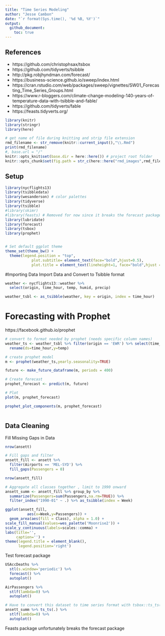 ```yaml
---
title: "Time Series Modeling"
author: "Jesse Cambon"
date: "`r format(Sys.time(), '%d %B, %Y')`"
output:
  github_document:
    toc: true
---
```


## References
* https://github.com/christophsax/tsbox
* https://github.com/tidyverts/tsibble
* http://pkg.robjhyndman.com/forecast/
* https://business-science.github.io/sweep/index.html
* https://cran.rstudio.com/web/packages/sweep/vignettes/SW01_Forecasting_Time_Series_Groups.html
* https://www.r-bloggers.com/climate-change-modeling-140-years-of-temperature-data-with-tsibble-and-fable/
* https://github.com/tidyverts/fable
* https://feasts.tidyverts.org/

```r
library(knitr)
library(stringr)
library(here)

# get name of file during knitting and strip file extension
rmd_filename <- str_remove(knitr::current_input(),"\\.Rmd")
print(rmd_filename)
#, base.url = "/"
knitr::opts_knit$set(base.dir = here::here()) # project root folder
knitr::opts_chunk$set(fig.path = str_c(here::here("rmd_images",rmd_filename),'/'),echo=TRUE) # image path
```

## Setup

```r
library(nycflights13) 
library(tsibbledata)
library(wesanderson) # color palettes
library(tidyverse)
library(tsibble)
#library(skimr)
#library(feasts) # Removed for now since it breaks the forecast package
library(lubridate)
library(forecast)
library(tsbox)
library(prophet)


# Set default ggplot theme
theme_set(theme_bw() +
  theme(legend.position = "top",
            plot.subtitle= element_text(face="bold",hjust=0.5),
            plot.title = element_text(lineheight=1, face="bold",hjust = 0.5)))

```

#Importing Data
Import Data and Convert to Tsibble format

```r
weather <- nycflights13::weather %>% 
  select(origin, time_hour, temp, humid, precip)

weather_tsbl <- as_tsibble(weather, key = origin, index = time_hour)
```


# Forecasting with Prophet
https://facebook.github.io/prophet

```r
# convert to format needed by prophet (needs specific column names)
weather_ts <- weather_tsbl %>% filter(origin == 'EWR') %>% select(time_hour,temp) %>% 
  rename(ds=time_hour,y=temp)

# create prophet model
m <- prophet(weather_ts,yearly.seasonality=TRUE)

future <- make_future_dataframe(m, periods = 400)

# Create forecast
prophet_forecast <- predict(m, future)

# Plot
plot(m, prophet_forecast)

prophet_plot_components(m, prophet_forecast)



```




## Data Cleaning

Fill Missing Gaps in Data


```r
nrow(ansett)

# Fill gaps and filter
ansett_fill <- ansett %>%
  filter(Airports == 'MEL-SYD') %>%
  fill_gaps(Passengers = 0)

nrow(ansett_fill)

# Aggregate all classes together , limit to 1990 onward
ansett_summ <- ansett_fill %>% group_by %>%
  summarize(Passengers=sum(Passengers,na.rm=TRUE)) %>%
  filter_index("1990-01" ~ .) %>% as_tsibble(index = Week)
```

```r
ggplot(ansett_fill,
          aes(x=Week,y=Passengers)) +
  geom_area(aes(fill = Class), alpha = 1.0) +
scale_fill_manual(values=wes_palette('Moonrise2')) +
scale_y_continuous(labels=scales::comma) +
labs(title='',
     caption='') +
theme(legend.title = element_blank(),
      legend.position='right') 
```


Test forecast package

```r
USAccDeaths %>% 
  stl(s.window='periodic') %>%
  forecast() %>%
  autoplot()

AirPassengers %>%
  stlf(lambda=0) %>%
  autoplot()

# Have to convert this dataset to time series format with tsbox::ts_ts()
ansett_summ %>% ts_ts(.) %>%
  stlf(lambda=0) %>%
  autoplot()

```


Feasts package unfortunately breaks the forecast package

